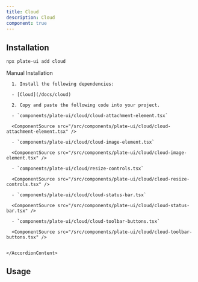 ```yaml
---
title: Cloud
description: Cloud
component: true
---
```


[//]: # (<ComponentExample src="/src/components/examples/PlaygroundDemo.tsx">)
[//]: # (  <PlaygroundDemo />)
[//]: # (</ComponentExample>)

## Installation

```bash
npx plate-ui add cloud
```

<Accordion type="single" collapsible>
  <AccordionItem value="manual-installation">
    <AccordionTrigger>Manual Installation</AccordionTrigger>
    <AccordionContent>

      1. Install the following dependencies:

      - [Cloud](/docs/cloud)

      2. Copy and paste the following code into your project.

      - `components/plate-ui/cloud/cloud-attachment-element.tsx`

      <ComponentSource src="/src/components/plate-ui/cloud/cloud-attachment-element.tsx" />

      - `components/plate-ui/cloud/cloud-image-element.tsx`

      <ComponentSource src="/src/components/plate-ui/cloud/cloud-image-element.tsx" />

      - `components/plate-ui/cloud/resize-controls.tsx`

      <ComponentSource src="/src/components/plate-ui/cloud/cloud-resize-controls.tsx" />

      - `components/plate-ui/cloud/cloud-status-bar.tsx`

      <ComponentSource src="/src/components/plate-ui/cloud/cloud-status-bar.tsx" />

      - `components/plate-ui/cloud/cloud-toolbar-buttons.tsx`

      <ComponentSource src="/src/components/plate-ui/cloud/cloud-toolbar-buttons.tsx" />


    </AccordionContent>

  </AccordionItem>
</Accordion>

## Usage

```tsx
```

```tsx
```